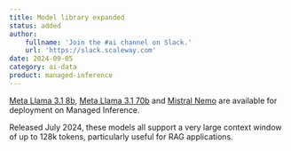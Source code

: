 ```yaml
---
title: Model library expanded
status: added
author:
    fullname: 'Join the #ai channel on Slack.'
    url: 'https://slack.scaleway.com'
date: 2024-09-05
category: ai-data
product: managed-inference
---
```


[Meta Llama 3.1 8b](/managed-inference/reference-content/model-catalog/#llama-31-8b-instruct), [Meta Llama 3.1 70b](/managed-inference/reference-content/model-catalog/llama-31-70b-instruct) and [Mistral Nemo](/managed-inference/reference-content/model-catalog/#mistral-nemo-instruct-2407) are available for deployment on Managed Inference. 

Released July 2024, these models all support a very large context window of up to 128k tokens, particularly useful for RAG applications.


